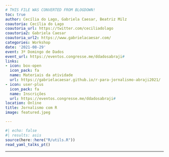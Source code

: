 ```yaml
---
# THIS FILE WAS CONVERTED FROM BLOGDOWN!
toc: true
author: Cecília do Lago, Gabriela Caesar, Beatriz Milz
coautoria: Cecília do Lago
coautoria_url: https://twitter.com/ceciliadolago
coautoria2: Gabriela Caesar
coautoria_url2: https://www.gabrielacaesar.com/
categories: Workshop
date: '2021-08-29'
event: 3º Domingo de Dados
event_url: https://eventos.congresse.me/ddadosabraji#
links:
- icon: box-open
  icon_pack: fa
  name: Materiais da atividade
  url: https://gabrielacaesar.github.io/r-para-jornalismo-abraji2021/
- icon: user-plus
  icon_pack: fa
  name: Inscrições
  url: https://eventos.congresse.me/ddadosabraji#
location: Online
title: Jornalismo com R
image: featured.jpeg

---
```


```r
#| echo: false
#| results: asis
source(here::here("R/utils.R"))
read_yaml_talks_pt()
```


---
